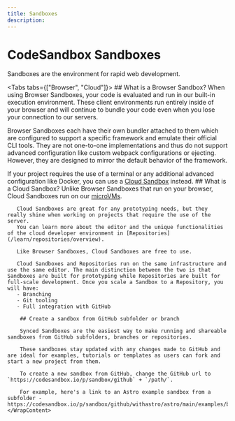```yaml
---
title: Sandboxes
description:
---
```



# CodeSandbox Sandboxes

Sandboxes are the environment for rapid web development.

<Tabs tabs={["Browser", "Cloud"]}>
    <WrapContent>
    ## What is a Browser Sandbox?
      When using Browser Sandboxes, your code is evaluated and run in our built-in
execution environment. These client environments run entirely inside of your browser and will continue to
bundle your code even when you lose your connection to our servers. 

Browser Sandboxes each have their own bundler attached to them which are
configured to support a specific framework and emulate their official CLI tools.
They are not one-to-one implementations and thus do not support advanced
configuration like custom webpack configurations or ejecting. However, they are
designed to mirror the default behavior of the framework. 

If your project requires the use of a terminal or any additional advanced configuration like Docker, you can use a [Cloud Sandbox](/learn/sandboxes/overview?tab=cloud) instead.
    </WrapContent>
    <WrapContent>
       ## What is a Cloud Sandbox?
       Unlike Browser Sandboxes that run on your browser, Cloud Sandboxes run on our [microVMs](/learn/environment/vm).
       
       Cloud Sandboxes are great for any prototyping needs, but they really shine when working on projects that require the use of the server. 
       You can learn more about the editor and the unique functionalities of the cloud developer environment in [Repositories](/learn/repositories/overview).
       
       Like Browser Sandboxes, Cloud Sandboxes are free to use.
       
       Cloud Sandboxes and Repositories run on the same infrastructure and use the same editor. The main distinction between the two is that Sandboxes are built for prototyping while Repositories are built for full-scale development. Once you scale a Sandbox to a Repository, you will have:
       - Branching
       - Git tooling 
       - Full integration with GitHub
       
        ## Create a sandbox from GitHub subfolder or branch
        
        Synced Sandboxes are the easiest way to make running and shareable sandboxes from GitHub subfolders, branches or repositories. 
        
        These sandboxes stay updated with any changes made to GitHub and are ideal for examples, tutorials or templates as users can fork and start a new project from them. 

        To create a new sandbox from GitHub, change the GitHub url to `https://codesandbox.io/p/sandbox/github` + `/path/`.
        
        For example, here's a link to an Astro example sandbox from a subfolder -  https://codesandbox.io/p/sandbox/github/withastro/astro/main/examples/blog.
    </WrapContent>
</Tabs>